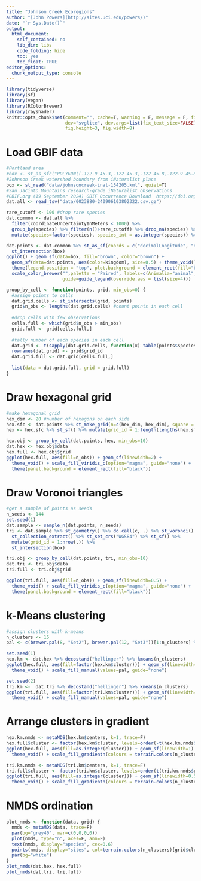 ```yaml
---
title: "Johnson Creek Ecoregions"
author: "[John Powers](http://sites.uci.edu/powers/)"
date: "`r Sys.Date()`"
output:
  html_document:
    self_contained: no
    lib_dir: libs
    code_folding: hide
    toc: yes
    toc_float: TRUE
editor_options: 
  chunk_output_type: console
---
```


```r
library(tidyverse)
library(sf)
library(vegan)
library(RColorBrewer)
library(rayshader)
knitr::opts_chunk$set(comment="", cache=T, warning = F, message = F, fig.path = "images-jc/",
                      dev="svglite", dev.args=list(fix_text_size=FALSE),
                      fig.height=3, fig.width=8)
```

# Load GBIF data

```r
#Portland area
#box <- st_as_sfc("POLYGON((-122.9 45.3,-122 45.3,-122 45.8,-122.9 45.8,-122.9 45.3))") %>% st_set_crs("WGS84")
#Johnson Creek watershed boundary from iNaturalist place
box <- st_read("data/johnsoncreek-inat-154205.kml", quiet=T)
#San Jacinto Mountains research-grade iNaturalist observations
#GBIF.org (19 September 2024) GBIF Occurrence Download  https://doi.org/10.15468/dl.ph88g7
dat.all <- read_tsv("data/0023880-240906103802322.csv.gz")

rare_cutoff <- 100 #drop rare species
dat.common <- dat.all %>% 
  filter(coordinateUncertaintyInMeters < 1000) %>% 
  group_by(species) %>% filter(n()>rare_cutoff) %>% drop_na(species) %>% 
  mutate(species=factor(species), species_int = as.integer(species)) %>% as.data.frame()

dat.points <- dat.common %>% st_as_sf(coords = c("decimalLongitude", "decimalLatitude"), crs = "WGS84") %>% 
  st_intersection(box)
ggplot() + geom_sf(data=box, fill="brown", color="brown") + 
  geom_sf(data=dat.points, aes(color=kingdom), size=0.5) + theme_void() + 
  theme(legend.position = "top", plot.background = element_rect(fill="black"), legend.text=element_text(color="grey")) +
  scale_color_brewer("",palette = "Paired", labels=c(Animalia="animal", Plantae="vegetable", Fungi="fungus"),
                     guide=guide_legend(override.aes = list(size=4)))
```

```r
group_by_cell <- function(points, grid, min_obs=0) {
  #assign points to cells
  dat.grid.cells <- st_intersects(grid, points) 
  grid$n_obs <- lengths(dat.grid.cells) #count points in each cell
  
  #drop cells with few observations
  cells.full <- which(grid$n_obs > min_obs)
  grid.full <- grid[cells.full,]
  
  #tally number of each species in each cell
  dat.grid <- t(sapply(dat.grid.cells, function(x) table(points$species[x])))
  rownames(dat.grid) <- grid$grid_id
  dat.grid.full <- dat.grid[cells.full,]
  
  list(data = dat.grid.full, grid = grid.full)
}
```

# Draw hexagonal grid

```r
#make hexagonal grid
hex_dim <- 20 #number of hexagons on each side
hex.sfc <- dat.points %>% st_make_grid(n=c(hex_dim, hex_dim), square = F)
hex <- hex.sfc %>% st_sf() %>% mutate(grid_id = 1:length(lengths(hex.sfc)))

hex.obj <- group_by_cell(dat.points, hex, min_obs=10)
dat.hex <- hex.obj$data
hex.full <- hex.obj$grid
ggplot(hex.full, aes(fill=n_obs)) + geom_sf(linewidth=2) + 
  theme_void() + scale_fill_viridis_c(option="magma", guide="none") + 
  theme(panel.background = element_rect(fill="black"))
```

# Draw Voronoi triangles

```r
#get a sample of points as seeds
n_seeds <- 144
set.seed(1)
dat.sample <- sample_n(dat.points, n_seeds)
tri <- dat.sample %>% st_geometry() %>% do.call(c, .) %>% st_voronoi() %>% 
  st_collection_extract() %>% st_set_crs("WGS84") %>% st_sf() %>%
  mutate(grid_id = 1:nrow(.)) %>%
  st_intersection(box)

tri.obj <- group_by_cell(dat.points, tri, min_obs=10)
dat.tri <- tri.obj$data
tri.full <- tri.obj$grid

ggplot(tri.full, aes(fill=n_obs)) + geom_sf(linewidth=0.5) + 
  theme_void() + scale_fill_viridis_c(option="magma", guide="none") + 
  theme(panel.background = element_rect(fill="black"))
```

# k-Means clustering

```r
#assign clusters with k-means
n_clusters <- 15
pal <- c(brewer.pal(8, "Set2"), brewer.pal(12, "Set3"))[1:n_clusters] %>% set_names(1:n_clusters)

set.seed(1)
hex.km <- dat.hex %>% decostand("hellinger") %>% kmeans(n_clusters)
ggplot(hex.full, aes(fill=factor(hex.km$cluster))) + geom_sf(linewidth=1) + 
  theme_void() + scale_fill_manual(values=pal, guide="none")

set.seed(2)
tri.km <-  dat.tri %>% decostand("hellinger") %>% kmeans(n_clusters)
ggplot(tri.full, aes(fill=factor(tri.km$cluster))) + geom_sf(linewidth=0.5) + 
  theme_void() + scale_fill_manual(values=pal, guide="none")
```

# Arrange clusters in gradient

```r
hex.km.nmds <- metaMDS(hex.km$centers, k=1, trace=F)
hex.full$cluster <- factor(hex.km$cluster, levels=order(-t(hex.km.nmds$points)))
ggplot(hex.full, aes(fill=as.integer(cluster))) + geom_sf(linewidth=1) + 
  theme_void() + scale_fill_gradientn(colours = terrain.colors(n_clusters), guide = "none")

tri.km.nmds <- metaMDS(tri.km$centers, k=1, trace=F)
tri.full$cluster <- factor(tri.km$cluster, levels=order(t(tri.km.nmds$points)))
ggplot(tri.full, aes(fill=as.integer(cluster))) + geom_sf(linewidth=0.5) + 
  theme_void() + scale_fill_gradientn(colours = terrain.colors(n_clusters), guide = "none")
```

# NMDS ordination

```r
plot_nmds <- function(data, grid) {
  nmds <- metaMDS(data, trace=F)
  par(bg="grey40", mar=c(0,0,0,0))
  plot(nmds, type="n", axes=F, ann=F)
  text(nmds, display="species", cex=0.6)
  points(nmds, display="sites", col=terrain.colors(n_clusters)[grid$cluster], pch=19)
  par(bg="white")
}
plot_nmds(dat.hex, hex.full)
plot_nmds(dat.tri, tri.full)
```

